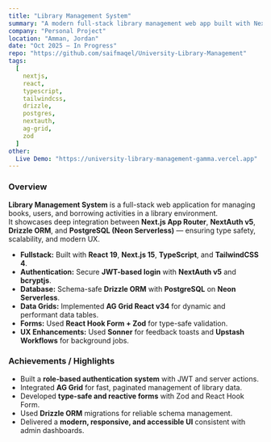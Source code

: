 ```yaml
---
title: "Library Management System"
summary: "A modern full-stack library management web app built with Next.js 15, React 19, TypeScript, and TailwindCSS 4."
company: "Personal Project"
location: "Amman, Jordan"
date: "Oct 2025 – In Progress"
repo: "https://github.com/saifmaqel/University-Library-Management"
tags:
  [
    nextjs,
    react,
    typescript,
    tailwindcss,
    drizzle,
    postgres,
    nextauth,
    ag-grid,
    zod
  ]
other:
  Live Demo: "https://university-library-management-gamma.vercel.app"
---
```


### Overview

**Library Management System** is a full-stack web application for managing books, users, and borrowing activities in a library environment.  
It showcases deep integration between **Next.js App Router**, **NextAuth v5**, **Drizzle ORM**, and **PostgreSQL (Neon Serverless)** — ensuring type safety, scalability, and modern UX.

- **Fullstack:** Built with **React 19**, **Next.js 15**, **TypeScript**, and **TailwindCSS 4**.
- **Authentication:** Secure **JWT-based login** with **NextAuth v5** and **bcryptjs**.
- **Database:** Schema-safe **Drizzle ORM** with **PostgreSQL** on **Neon Serverless**.
- **Data Grids:** Implemented **AG Grid React v34** for dynamic and performant data tables.
- **Forms:** Used **React Hook Form + Zod** for type-safe validation.
- **UX Enhancements:** Used **Sonner** for feedback toasts and **Upstash Workflows** for background jobs.

### Achievements / Highlights

- Built a **role-based authentication system** with JWT and server actions.
- Integrated **AG Grid** for fast, paginated management of library data.
- Developed **type-safe and reactive forms** with Zod and React Hook Form.
- Used **Drizzle ORM** migrations for reliable schema management.
- Delivered a **modern, responsive, and accessible UI** consistent with admin dashboards.
